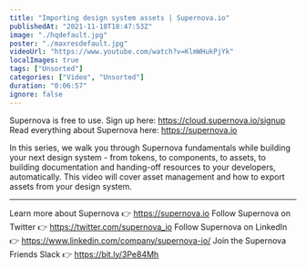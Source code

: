```yaml
---
title: "Importing design system assets | Supernova.io"
publishedAt: "2021-11-18T18:47:53Z"
image: "./hqdefault.jpg"
poster: "./maxresdefault.jpg"
videoUrl: "https://www.youtube.com/watch?v=KlmWHukPjYk"
localImages: true
tags: ["Unsorted"]
categories: ["Video", "Unsorted"]
duration: "0:06:57"
ignore: false
---
```


Supernova is free to use. Sign up here: https://cloud.supernova.io/signup
Read everything about Supernova here: https://supernova.io

In this series, we walk you through Supernova fundamentals while building your next design system - from tokens, to components, to assets, to building documentation and handing-off resources to your developers, automatically. This video will cover asset management and how to export assets from your design system.

---

Learn more about Supernova 👉 https://supernova.io
Follow Supernova on Twitter 👉 https://twitter.com/supernova_io
Follow Supernova on LinkedIn 👉 https://www.linkedin.com/company/supernova-io/
Join the Supernova Friends Slack 👉 https://bit.ly/3Pe84Mh
